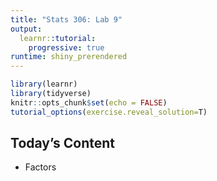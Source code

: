 ```yaml
---
title: "Stats 306: Lab 9"
output: 
  learnr::tutorial:
    progressive: true
runtime: shiny_prerendered
---
```


```r
library(learnr)
library(tidyverse)
knitr::opts_chunk$set(echo = FALSE)
tutorial_options(exercise.reveal_solution=T)
```


## Today's Content

- Factors
